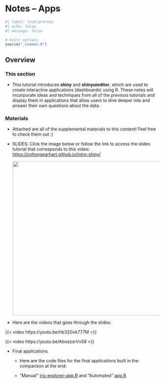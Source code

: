 # Notes -- Apps

```r
#| label: load-prereqs
#| echo: false
#| message: false

# knitr options
source("_common.R")

```

## Overview

### This section

-   This tutorial introduces **shiny** and **shinyuieditor**, which are used to create interactive applications (dashboards) using R. These notes will incorporate ideas and techniques from all of the previous tutorials and display them in applications that allow  users to dive deeper into and answer their own questions about the data.

### Materials

-   Attached are all of the supplemental materials to this content! Feel free to check them out :)

- SLIDES: Click the image below or follow the link to access the slides tutorial that corresponds to this video: <https://coltongearhart.github.io/intro-shiny/>

    [![](images/intro-to-shiny.png){width="500"}](https://coltongearhart.quarto.pub/introduction-to-shiny/)
    
-   Here are the videos that goes through the slides:

{{< video https://youtu.be/hb32Gvk777M >}}

{{< video https://youtu.be/AboazsrVv58 >}}

-   Final applications

    -    Here are the code files for the final applications built in the comparison at the end:

    -    "Manual" [iris-explorer-app.R](https://github.com/coltongearhart/dana320/blob/main/tutorials/intro-to-shiny/apps/iris-explorer-app.R) and "Automated" [app.R](https://github.com/coltongearhart/dana320/blob/main/tutorials/intro-to-shiny/apps/iris-explorer-2/app.R)
